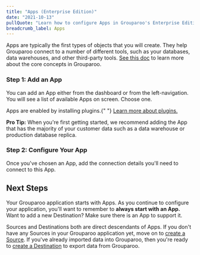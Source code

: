 ```yaml
---
title: "Apps (Enterprise Edition)"
date: "2021-10-13"
pullQuote: "Learn how to configure Apps in Grouparoo's Enterprise Edition."
breadcrumb_label: Apps
---
```


Apps are typically the first types of objects that you will create. They help Grouparoo connect to a number of different tools, such as your databases, data warehouses, and other third-party tools. [See this doc](/docs/getting-started/product-concepts) to learn more about the core concepts in Grouparoo.

### Step 1: Add an App

You can add an App either from the dashboard or from the left-navigation. You will see a list of available Apps on screen. Choose one.

<Alert variant="primary">
  <p className="mb-0">
    Apps are enabled by installing plugins.{" "}
    <a href="/docs/installation/plugins">Learn more about plugins.</a>
  </p>
</Alert>

**Pro Tip:** When you're first getting started, we recommend adding the App that has the majority of your customer data such as a data warehouse or production database replica.

<ImageInBrowserFrame
  centered
  alt="Add App"
  src="/images/docs/guides/add-app.png"
  width={1819}
  height={844}
/>

<ImageInBrowserFrame
  centered
  alt="Add App Left Nav"
  src="/images/docs/guides/add-app-nav.png"
  width={1694}
  height={946}
/>

### Step 2: Configure Your App

Once you've chosen an App, add the connection details you'll need to connect to this App.

<ImageInBrowserFrame
  centered
  alt="Add App Left Nav"
  src="/images/docs/guides/add-app-postgres.png"
  width={1791}
  height={896}
/>

## Next Steps

Your Grouparoo application starts with Apps. As you continue to configure your application, you'll want to remember to **always start with an App.** Want to add a new Destination? Make sure there is an App to support it.

Sources and Destinations both are direct descendants of Apps. If you don't have any Sources in your Grouparoo application yet, move on to [create a Source](/docs/running/ui-enterprise/sources). If you've already imported data into Grouparoo, then you're ready to [create a Destination](/docs/running/ui-enterprise/destinations) to export data from Grouparoo.
